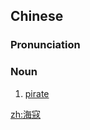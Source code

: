 ==Chinese==
{{zh-forms}}

===Pronunciation===
{{zh-pron
|m=hǎikòu
|c=hoi2 kau3
|cat=n
}}

===Noun===
{{zh-noun}}

# {{lb|zh|literary|sort=水07}} [[pirate]]

[[zh:海寇]]